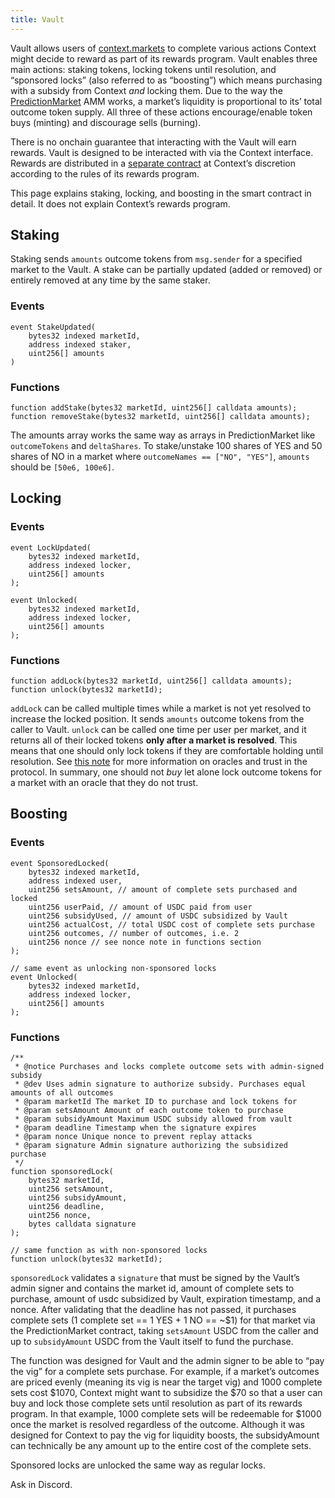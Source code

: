 ```yaml
---
title: Vault
---
```


Vault allows users of [context.markets](http://context.markets) to complete various actions Context might decide to reward as part of its rewards program. Vault enables three main actions: staking tokens, locking tokens until resolution, and “sponsored locks” (also referred to as “boosting”) which means purchasing with a subsidy from Context _and_ locking them. Due to the way the [PredictionMarket](/protocol/prediction-market) AMM works, a market’s liquidity is proportional to its’ total outcome token supply. All three of these actions encourage/enable token buys (minting) and discourage sells (burning).

There is no onchain guarantee that interacting with the Vault will earn rewards. Vault is designed to be interacted with via the Context interface. Rewards are distributed in a [separate contract](/protocol/reward-distributor) at Context’s discretion according to the rules of its rewards program.

This page explains staking, locking, and boosting in the smart contract in detail. It does not explain Context’s rewards program.

## Staking

Staking sends `amounts` outcome tokens from `msg.sender` for a specified market to the Vault. A stake can be partially updated (added or removed) or entirely removed at any time by the same staker.

### Events

```solidity
event StakeUpdated(
    bytes32 indexed marketId,
    address indexed staker,
    uint256[] amounts
)
```

### Functions

```solidity
function addStake(bytes32 marketId, uint256[] calldata amounts);
function removeStake(bytes32 marketId, uint256[] calldata amounts);
```

The amounts array works the same way as arrays in PredictionMarket like `outcomeTokens` and `deltaShares`. To stake/unstake 100 shares of YES and 50 shares of NO in a market where `outcomeNames == ["NO", "YES"]`, `amounts` should be `[50e6, 100e6]`.

## Locking

### Events

```solidity
event LockUpdated(
    bytes32 indexed marketId,
    address indexed locker,
    uint256[] amounts
);

event Unlocked(
    bytes32 indexed marketId,
    address indexed locker,
    uint256[] amounts
);
```

### Functions

```solidity
function addLock(bytes32 marketId, uint256[] calldata amounts);
function unlock(bytes32 marketId);
```

`addLock` can be called multiple times while a market is not yet resolved to increase the locked position. It sends `amounts` outcome tokens from the caller to Vault. `unlock` can be called one time per user per market, and it returns all of their locked tokens **only after a market is resolved**. This means that one should only lock tokens if they are comfortable holding until resolution. See [this note](/protocol/prediction-market) for more information on oracles and trust in the protocol. In summary, one should not _buy_ let alone lock outcome tokens for a market with an oracle that they do not trust.

## Boosting

### Events

```solidity
event SponsoredLocked(
    bytes32 indexed marketId,
    address indexed user,
    uint256 setsAmount, // amount of complete sets purchased and locked
    uint256 userPaid, // amount of USDC paid from user
    uint256 subsidyUsed, // amount of USDC subsidized by Vault
    uint256 actualCost, // total USDC cost of complete sets purchase
    uint256 outcomes, // number of outcomes, i.e. 2
    uint256 nonce // see nonce note in functions section
);

// same event as unlocking non-sponsored locks
event Unlocked(
    bytes32 indexed marketId,
    address indexed locker,
    uint256[] amounts
);
```

### Functions

```solidity
/**
 * @notice Purchases and locks complete outcome sets with admin-signed subsidy
 * @dev Uses admin signature to authorize subsidy. Purchases equal amounts of all outcomes
 * @param marketId The market ID to purchase and lock tokens for
 * @param setsAmount Amount of each outcome token to purchase
 * @param subsidyAmount Maximum USDC subsidy allowed from vault
 * @param deadline Timestamp when the signature expires
 * @param nonce Unique nonce to prevent replay attacks
 * @param signature Admin signature authorizing the subsidized purchase
 */
function sponsoredLock(
    bytes32 marketId,
    uint256 setsAmount,
    uint256 subsidyAmount,
    uint256 deadline,
    uint256 nonce,
    bytes calldata signature
);

// same function as with non-sponsored locks
function unlock(bytes32 marketId);
```

`sponsoredLock` validates a `signature` that must be signed by the Vault’s admin signer and contains the market id, amount of complete sets to purchase, amount of usdc subsidized by Vault, expiration timestamp, and a nonce. After validating that the deadline has not passed, it purchases complete sets (1 complete set == 1 YES + 1 NO == ~$1) for that market via the PredictionMarket contract, taking `setsAmount` USDC from the caller and up to `subsidyAmount` USDC from the Vault itself to fund the purchase.

The function was designed for Vault and the admin signer to be able to “pay the vig” for a complete sets purchase. For example, if a market’s outcomes are priced evenly (meaning its vig is near the target vig) and 1000 complete sets cost \$1070, Context might want to subsidize the \$70 so that a user can buy and lock those complete sets until resolution as part of its rewards program. In that example, 1000 complete sets will be redeemable for \$1000 once the market is resolved regardless of the outcome. Although it was designed for Context to pay the vig for liquidity boosts, the subsidyAmount can technically be any amount up to the entire cost of the complete sets.

Sponsored locks are unlocked the same way as regular locks.

<Card title="Still have questions?" href="https://discord.gg/FN2aXT6b" icon="discord" horizontal>
  Ask in Discord.
</Card>
